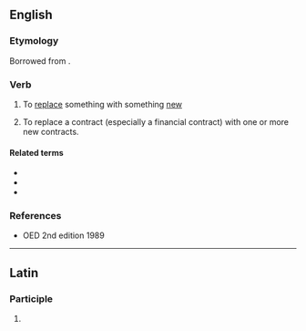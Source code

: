 ==English==

===Etymology===
{{root|en|ine-pro|*new- (new)}}
Borrowed from {{bor|en|la|novo|novō, novātus}}.

===Verb===
{{en-verb}}

# To [[replace]] something with something [[new]]
# {{lb|en|legal}} To replace a contract (especially a financial contract) with one or more new contracts.

====Related terms====
* {{l|en|novation}}
* {{l|en|innovate}}
* {{l|en|renovate}}

===References===
* OED 2nd edition 1989

----

==Latin==

===Participle===
{{la-part-form|novāte}}

# {{inflection of|la|novātus||voc|m|s}}